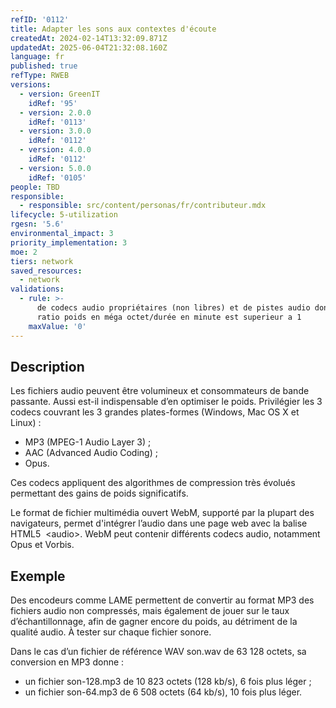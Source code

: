 ```yaml
---
refID: '0112'
title: Adapter les sons aux contextes d'écoute
createdAt: 2024-02-14T13:32:09.871Z
updatedAt: 2025-06-04T21:32:08.160Z
language: fr
published: true
refType: RWEB
versions:
  - version: GreenIT
    idRef: '95'
  - version: 2.0.0
    idRef: '0113'
  - version: 3.0.0
    idRef: '0112'
  - version: 4.0.0
    idRef: '0112'
  - version: 5.0.0
    idRef: '0105'
people: TBD
responsible:
  - responsible: src/content/personas/fr/contributeur.mdx
lifecycle: 5-utilization
rgesn: '5.6'
environmental_impact: 3
priority_implementation: 3
moe: 2
tiers: network
saved_resources:
  - network
validations:
  - rule: >-
      de codecs audio propriétaires (non libres) et de pistes audio dont le
      ratio poids en méga octet/durée en minute est superieur a 1
    maxValue: '0'
---
```


## Description

Les fichiers audio peuvent être volumineux et consommateurs de bande passante. Aussi est-il indispensable d’en optimiser le poids. Privilégier les 3 codecs couvrant les 3 grandes plates-formes (Windows, Mac OS X et Linux) :

* MP3 (MPEG-1 Audio Layer 3) ;
* AAC (Advanced Audio Coding) ;
* Opus.


Ces codecs appliquent des algorithmes de compression très évolués permettant des gains de poids significatifs.

Le format de fichier multimédia ouvert WebM, supporté par la plupart des navigateurs, permet d'intégrer l’audio dans une page web avec la balise HTML5  \<audio>. WebM peut contenir différents codecs audio, notamment Opus et Vorbis.

## Exemple

Des encodeurs comme LAME permettent de convertir au format MP3 des fichiers audio non compressés, mais également de jouer sur le taux d’échantillonnage, afin de gagner encore du poids, au détriment de la qualité audio. À tester sur chaque fichier sonore.

Dans le cas d’un fichier de référence WAV son.wav de 63 128 octets, sa conversion en MP3 donne :

* un fichier son-128.mp3 de 10 823 octets (128 kb/s), 6 fois plus léger ;
* un fichier son-64.mp3 de 6 508 octets (64 kb/s), 10 fois plus léger.
